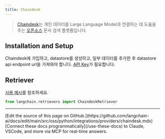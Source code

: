 ```yaml
---
title: Chaindesk
---
```


>[Chaindesk](https://chaindesk.ai)는 개인 데이터를 Large Language Model과 연결하는 데 도움을 주는 [오픈소스](https://github.com/gmpetrov/databerry) 문서 검색 플랫폼입니다.


## Installation and Setup

Chaindesk에 가입하고, datastore를 생성하고, 일부 데이터를 추가한 후 datastore api endpoint url을 가져와야 합니다.
[API Key](https://docs.chaindesk.ai/api-reference/authentication)가 필요합니다.

## Retriever

[사용 예시](/oss/python/integrations/retrievers/chaindesk)를 참조하세요.

```python
from langchain.retrievers import ChaindeskRetriever
```

---

<Callout icon="pen-to-square" iconType="regular">
    [Edit the source of this page on GitHub.](https://github.com/langchain-ai/docs/edit/main/src/oss/python/integrations/providers/chaindesk.mdx)
</Callout>
<Tip icon="terminal" iconType="regular">
    [Connect these docs programmatically](/use-these-docs) to Claude, VSCode, and more via MCP for    real-time answers.
</Tip>
